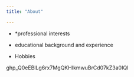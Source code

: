 ```yaml
---
title: "About"

---
```



* *professional interests 

* educational background and experience


* Hobbies

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